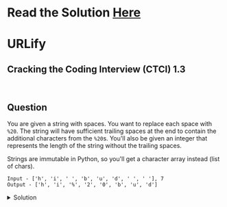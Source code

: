 # Read the Solution [Here](https://quastor.org/cracking-the-coding-interview/arrays-and-strings/urlify)

# URLify

## Cracking the Coding Interview (CTCI) 1.3

<br />

## Question

You are given a string with spaces. You want to replace each space with `%20`. The string will have sufficient trailing spaces at the end to contain the additional characters from the `%20`s. You'll also be given an integer that represents the length of the string without the trailing spaces.

Strings are immutable in Python, so you'll get a character array instead (list of chars).

```
Input - ['h', 'i', ' ', 'b', 'u', 'd', ' ', ' '], 7
Output - ['h', 'i', '%', '2', '0', 'b', 'u', 'd']
```

<details>
  <summary>Solution</summary>


You can solve this using the two pointer technique. One pointer (`p1`) is at the end of the array. The other pointer (`p2`) is at the end of the "true" string (it's initialized to the integer we get as input).

1. Initiate a while loop that iterates while `p1 >= 0 and p2 >= 0`.
   - If the character at `p2` is not equal to " ", then copy the character at `p2` over to `p1`. Decrement both pointers.
   - If the character at `p2` is equal to " ", then copy over each char in `02%` to `p1` and decrement `p1` as you go. Remember that we're iterating backwards, which is why we use `02%` instead of `%20`. Then, decrement both pointers
2. Exit the function

```python
def urlify(s, i):
    p1, p2 = len(s) - 1, i
    while p1 >= 0 and p2 >= 0:
        if s[p2] != " ":
            s[p1] = s[p2]
        else:
            for i in reversed("%20"):
                s[p1] = i
                p1 -= 1
        p1 -= 1
        p2 -= 1
```

The time complexity is $$O(n)$$ and the space complexity is $$O(1)$$.

</details>

